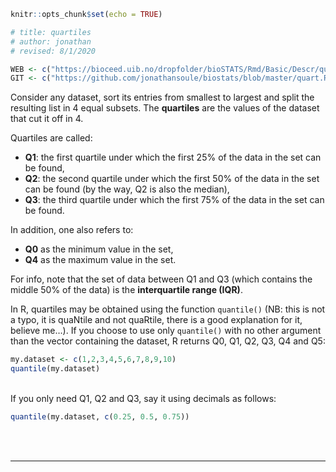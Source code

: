 ```r
knitr::opts_chunk$set(echo = TRUE)

# title: quartiles
# author: jonathan
# revised: 8/1/2020 

WEB <- c("https://bioceed.uib.no/dropfolder/bioSTATS/Rmd/Basic/Descr/quart.html")
GIT <- c("https://github.com/jonathansoule/biostats/blob/master/quart.Rmd")
```

Consider any dataset, sort its entries from smallest to largest and split the resulting list in 4 equal subsets. The **quartiles** are the values of the dataset that cut it off in 4.
 
Quartiles are called:

  + **Q1**: the first quartile under which the first 25% of the data in the set can be found,
  + **Q2**: the second quartile under which the first 50% of the data in the set can be found (by the way, Q2 is also the median),
  + **Q3**: the third quartile under which the first 75% of the data in the set can be found.

In addition, one also refers to:

  + **Q0** as the minimum value in the set,
  + **Q4** as the maximum value in the set.
  
For info, note that the set of data between Q1 and Q3 (which contains the middle 50% of the data) is the **interquartile range (IQR)**.

In R, quartiles may be obtained using the function `quantile()` (NB: this is not a typo, it is quaNtile and not quaRtile, there is a good explanation for it, believe me…). If you choose to use only `quantile()` with no other argument than the vector containing the dataset, R returns Q0, Q1, Q2, Q3, Q4 and Q5:

```r
my.dataset <- c(1,2,3,4,5,6,7,8,9,10)
quantile(my.dataset)
```
<br/>
If you only need Q1, Q2 and Q3, say it using decimals as follows:
```r
quantile(my.dataset, c(0.25, 0.5, 0.75))
```
<br/><br/>

***
<!-- UNCOMMENT TO ACTIVATE
Get the Rmarkdown file corresponding to this page on [GitHub](`r GIT`){target="_blank"}.
-->
